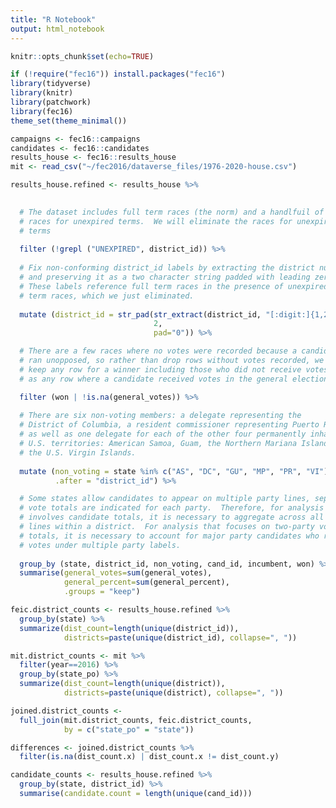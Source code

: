 ```yaml
---
title: "R Notebook"
output: html_notebook
---
```



```r
knitr::opts_chunk$set(echo=TRUE)
```

```r
if (!require("fec16")) install.packages("fec16")
library(tidyverse)
library(knitr)
library(patchwork)
library(fec16)
theme_set(theme_minimal())
```

```r
campaigns <- fec16::campaigns
candidates <- fec16::candidates
results_house <- fec16::results_house
mit <- read_csv("~/fec2016/dataverse_files/1976-2020-house.csv")
```

```r
results_house.refined <- results_house %>% 

  
  # The dataset includes full term races (the norm) and a handlfuil of
  # races for unexpired terms.  We will eliminate the races for unexpired
  # terms
  
  filter (!grepl ("UNEXPIRED", district_id)) %>%
  
  # Fix non-conforming district_id labels by extracting the district number
  # and preserving it as a two character string padded with leading zeros.
  # These labels reference full term races in the presence of unexpired
  # term races, which we just eliminated.
  
  mutate (district_id = str_pad(str_extract(district_id, "[:digit:]{1,2}"),
                                2, 
                                pad="0")) %>%

  # There are a few races where no votes were recorded because a candidate
  # ran unopposed, so rather than drop rows without votes recorded, we
  # keep any row for a winner including those who did not receive votes as well
  # as any row where a candidate received votes in the general election.

  filter (won | !is.na(general_votes)) %>%
  
  # There are six non-voting members: a delegate representing the 
  # District of Columbia, a resident commissioner representing Puerto Rico, 
  # as well as one delegate for each of the other four permanently inhabited 
  # U.S. territories: American Samoa, Guam, the Northern Mariana Islands and 
  # the U.S. Virgin Islands.
  
  mutate (non_voting = state %in% c("AS", "DC", "GU", "MP", "PR", "VI"),
          .after = "district_id") %>%

  # Some states allow candidates to appear on multiple party lines, separate 
  # vote totals are indicated for each party.  Therefore, for analysis that 
  # involves candidate totals, it is necessary to aggregate across all party 
  # lines within a district.  For analysis that focuses on two-party vote 
  # totals, it is necessary to account for major party candidates who receive 
  # votes under multiple party labels.
  
  group_by (state, district_id, non_voting, cand_id, incumbent, won) %>%
  summarise(general_votes=sum(general_votes), 
            general_percent=sum(general_percent),
            .groups = "keep")
```

```r
feic.district_counts <- results_house.refined %>%
  group_by(state) %>% 
  summarize(dist_count=length(unique(district_id)),
            districts=paste(unique(district_id), collapse=", "))

mit.district_counts <- mit %>%
  filter(year==2016) %>%
  group_by(state_po) %>% 
  summarize(dist_count=length(unique(district)),
            districts=paste(unique(district), collapse=", "))

joined.district_counts <- 
  full_join(mit.district_counts, feic.district_counts, 
            by = c("state_po" = "state"))

differences <- joined.district_counts %>%
  filter(is.na(dist_count.x) | dist_count.x != dist_count.y)

candidate_counts <- results_house.refined %>% 
  group_by(state, district_id) %>%
  summarise(candidate.count = length(unique(cand_id)))
```